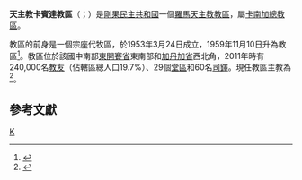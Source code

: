 {{Multiple issues|
{{Primarysources|time=2020-07-27T12:37:33+00:00}}
{{Refimprove|time=2020-07-27T12:37:33+00:00}}
}}
{{Infobox Roman Catholic diocese
|Roman Catholic Diocese of = 天主教卡賓達教區
|Latin name of diocese = Dioecesis Kabindaënsis
|border = catholic
|image =
|caption =
|location = [[剛果民主共和國|剛果民主共和國]]
|territory =
|population = 240,000
|rite = [[羅馬禮|羅馬禮]]
|patron =
|province = [[天主教卡南加總教區|卡南加]]
|established = 1953年
|cathedral =聖瑪爾定主教座堂
|co-cathedral =
|leadership = 主教
|website =[http://www.diocesedekabinda.org/ 官方網頁]
|pope = {{incumbent pope}}
|ordinary = {{link-en|費利西安·恩坦布埃-卡森貝|Félicien Ntambue Kasembe}}
|coadjutor bishop =
|auxiliary =
}}

'''天主教卡賓達教區'''（{{lang-la|Dioecesis Kabindaënsis}}；{{lang-fr|Diocèse de Kabinda}}）是[[剛果民主共和國|剛果民主共和國]]一個[[羅馬天主教|羅馬天主教]][[教區|教區]]，屬[[天主教卡南加總教區|卡南加總教區]]。

教區的前身是一個宗座代牧區，於1953年3月24日成立，1959年11月10日升為教區<ref>{{cite book |title=ACTA APOSTOLICAE SEDIS |series=III |volume=II |year=1960 |publisher=Typis Polyglottis Vaticanis |pages=372-377 |url=https://www.vatican.va/archive/aas/documents/AAS-52-1960-ocr.pdf |accessdate=2020-04-17 |archiveurl=https://web.archive.org/web/20200417100439/https://www.vatican.va/archive/aas/documents/AAS-52-1960-ocr.pdf |archivedate=2020-04-17 |language=la |dead-url=no }}</ref>。教區位於該國中南部[[東開賽省|東開賽省]]東南部和[[加丹加省|加丹加省]]西北角，2011年時有240,000名[[教友|教友]]（佔轄區總人口19.7%）、29個[[堂區|堂區]]和60名[[司鐸|司鐸]]。現任教區主教為{{link-en|費利西安·恩坦布埃-卡森貝|Félicien Ntambue Kasembe}}<ref>{{cite press release |title=200723a, 23.07.2020 |url=https://press.vatican.va/content/salastampa/en/bollettino/pubblico/2020/07/23/200723a.html |publisher=Holy See Press Office |accessdate=2020-07-27 |archiveurl=https://web.archive.org/web/20200727121754/https://press.vatican.va/content/salastampa/en/bollettino/pubblico/2020/07/23/200723a.html |archivedate=2020-07-27 |language=en |date=2020-07-23 |dead-url=no }}</ref>。

==參考文獻==
{{reflist}}

{{剛果民主共和國天主教教區}}
[[Category:剛果民主共和國天主教教區|K]]